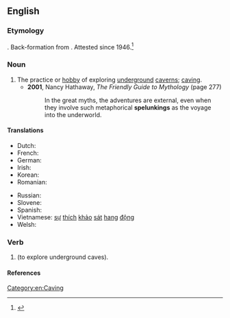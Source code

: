 ==English==

===Etymology===
{{suffix|en|spelunk|ing}}. Back-formation from {{spelunker}}. Attested since 1946.<ref name=EtymOnLine>{{EtymOnLine|spelunker}}</ref>

===Noun===
{{wikipedia}}
{{en-noun|-|s}}

# The practice or [[hobby]] of exploring [[underground]] [[caverns]]; [[caving]].
#* '''2001''', Nancy Hathaway, ''The Friendly Guide to Mythology'' (page 277)
#*: In the great myths, the adventures are external, even when they involve such metaphorical '''spelunkings''' as the voyage into the underworld.

====Translations====
{{trans-top|exploring underground caverns}}
* Dutch: {{t+|nl|speleologie|f}}
* French: {{t+|fr|spéléologie|f}}
* German: {{t|de|Höhlenwandern|n}}
* Irish: {{t|ga|uaimheadóireacht|f}}
* Korean: {{t|ko|케이빙}}
* Romanian: {{t+|ro|speologie|f}}
{{trans-mid}}
* Russian: {{t+|ru|спелеоло́гия|f}}
* Slovene: {{t|sl|jamarstvo|n}}
* Spanish: {{t+|es|espeleología|f}}
* Vietnamese: [[sự]] [[thích]] [[khảo]] [[sát]] [[hang#Vietnamese|hang]] [[động]]
* Welsh: {{t|cy|ogofa|m}}
{{trans-bottom}}

===Verb===
{{head|en|present participle}}

# {{present participle of|spelunk|lang=en|nocat=1}} (to explore underground caves).

====References====
<references/>

[[Category:en:Caving]]